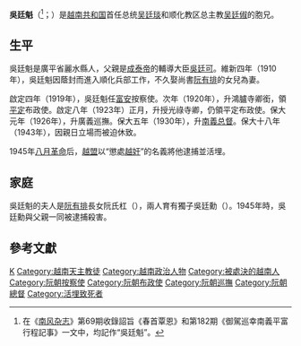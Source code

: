{{Infobox officeholder
| name = 吳廷魁
| image = Ngô Đình Khôi and Ngô Đình Diệm.png
| caption = 吳廷魁與[[吳廷琰|吳廷琰]]
| birth_date = 1885年
| death_date = 1945年
| parents = [[吳廷可|吳廷可]]
}}

'''吳廷魁'''（{{vie|v='''Ngô Ðình Khôi'''|hn=吳廷魁}}<ref>在《[[南风杂志|南风杂志]]》第69期收錄詔旨《春首覃恩》和第182期《御駕巡幸南義平富行程記事》一文中，均記作“吳廷魁”。</ref>；{{bd|1885年||1945年|CatIdx=Ngô Ðình Khôi}}）是[[越南共和国|越南共和国]]首任总统[[吴廷琰|吴廷琰]]和顺化教区总主教[[吴廷俶|吴廷俶]]的胞兄。

==生平==
吳廷魁是廣平省麗水縣人，父親是[[成泰帝|成泰帝]]的輔導大臣[[吳廷可|吳廷可]]。維新四年（1910年），吳廷魁因蔭封而進入順化兵部工作，不久娶尚書[[阮有排|阮有排]]的女兒為妻。

啟定四年（1919年），吳廷魁任[[富安省|富安]]按察使。次年（1920年），升鴻臚寺卿銜，領[[平定省|平定]]布政使。啟定八年（1923年）正月，升授光祿寺卿，仍領平定布政使。保大元年（1926年），升廣義巡撫。保大五年（1930年），升[[廣南省|南]][[廣義省|義]][[总督|总督]]。保大十八年（1943年），因親日立場而被迫休致。

1945年[[八月革命|八月革命]]后，[[越盟|越盟]]以“懲處[[越奸|越奸]]”的名義將他逮捕並活埋。

==家庭==
吳廷魁的夫人是[[阮有排|阮有排]]長女阮氏杠（{{lang|vi|Nguyễn Thị Giang}}），兩人育有獨子吳廷勳（{{lang|vi|Ngô Đình Huân}}）。1945年時，吳廷勳與父親一同被逮捕殺害。

==參考文獻==
<references/>

{{Vietnam-bio-stub}}
{{DEFAULTSORT:W}}
[[Category:吴廷可家族|K]]
[[Category:越南天主教徒|Category:越南天主教徒]]
[[Category:越南政治人物|Category:越南政治人物]]
[[Category:被處決的越南人|Category:被處決的越南人]]
[[Category:阮朝按察使|Category:阮朝按察使]]
[[Category:阮朝布政使|Category:阮朝布政使]]
[[Category:阮朝巡撫|Category:阮朝巡撫]]
[[Category:阮朝總督|Category:阮朝總督]]
[[Category:活埋致死者|Category:活埋致死者]]